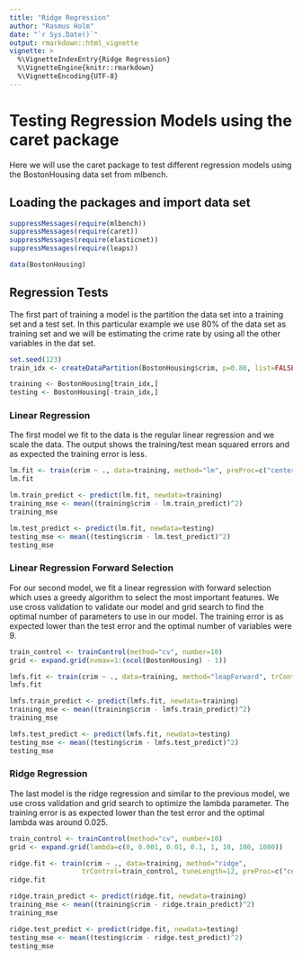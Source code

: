 ```yaml
---
title: "Ridge Regression"
author: "Rasmus Holm"
date: "`r Sys.Date()`"
output: rmarkdown::html_vignette
vignette: >
  %\VignetteIndexEntry{Ridge Regression}
  %\VignetteEngine{knitr::rmarkdown}
  %\VignetteEncoding{UTF-8}
---
```


# Testing Regression Models using the caret package

Here we will use the caret package to test different regression models using the BostonHousing data set from mlbench.

## Loading the packages and import data set

```r
suppressMessages(require(mlbench))
suppressMessages(require(caret))
suppressMessages(require(elasticnet))
suppressMessages(require(leaps))

data(BostonHousing)
```

## Regression Tests

The first part of training a model is the partition the data set into a training set and a test set. In this particular example we use 80% of the data set as training set and we will be estimating the crime rate by using all the other variables in the dat set.

```r
set.seed(123)
train_idx <- createDataPartition(BostonHousing$crim, p=0.80, list=FALSE)

training <- BostonHousing[train_idx,]
testing <- BostonHousing[-train_idx,]
```

### Linear Regression

The first model we fit to the data is the regular linear regression and we scale the data. The output shows the training/test mean squared errors and as expected the training error is less.

```r
lm.fit <- train(crim ~ ., data=training, method="lm", preProc=c("center", "scale"))
lm.fit

lm.train_predict <- predict(lm.fit, newdata=training)
training_mse <- mean((training$crim - lm.train_predict)^2)
training_mse

lm.test_predict <- predict(lm.fit, newdata=testing)
testing_mse <- mean((testing$crim - lm.test_predict)^2)
testing_mse
```

### Linear Regression Forward Selection

For our second model, we fit a linear regression with forward selection which uses a greedy algorithm to select the most important features. We use cross validation to validate our model and grid search to find the optimal number of parameters to use in our model. The training error is as expected lower than the test error and the optimal number of variables were 9.

```r
train_control <- trainControl(method="cv", number=10)
grid <- expand.grid(nvmax=1:(ncol(BostonHousing) - 1))

lmfs.fit <- train(crim ~ ., data=training, method="leapForward", trControl=train_control, tuneGrid=grid, preProc=c("center", "scale"))
lmfs.fit

lmfs.train_predict <- predict(lmfs.fit, newdata=training)
training_mse <- mean((training$crim - lmfs.train_predict)^2)
training_mse

lmfs.test_predict <- predict(lmfs.fit, newdata=testing)
testing_mse <- mean((testing$crim - lmfs.test_predict)^2)
testing_mse
```

### Ridge Regression

The last model is the ridge regression and similar to the previous model, we use cross validation and grid search to optimize the lambda parameter. The training error is as expected lower than the test error and the optimal lambda was around 0.025.

```r
train_control <- trainControl(method="cv", number=10)
grid <- expand.grid(lambda=c(0, 0.001, 0.01, 0.1, 1, 10, 100, 1000))

ridge.fit <- train(crim ~ ., data=training, method="ridge",
                  trControl=train_control, tuneLength=12, preProc=c("center", "scale"))
ridge.fit

ridge.train_predict <- predict(ridge.fit, newdata=training)
training_mse <- mean((training$crim - ridge.train_predict)^2)
training_mse

ridge.test_predict <- predict(ridge.fit, newdata=testing)
testing_mse <- mean((testing$crim - ridge.test_predict)^2)
testing_mse
```

